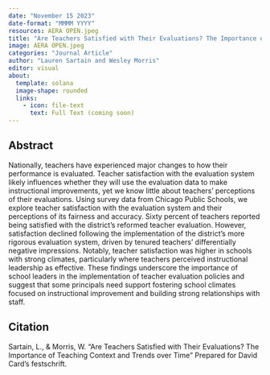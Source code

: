 ```yaml
---
date: "November 15 2023"
date-format: "MMMM YYYY"
resources: AERA OPEN.jpeg
title: "Are Teachers Satisfied with Their Evaluations? The Importance of Teaching Context and Trends over Time"
image: AERA OPEN.jpeg
categories: "Journal Article"
author: "Lauren Sartain and Wesley Morris"
editor: visual
about:
  template: solana
  image-shape: rounded
  links:
    - icon: file-text
      text: Full Text (coming soon)
---
```


## Abstract

Nationally, teachers have experienced major changes to how their performance is evaluated. Teacher satisfaction with the evaluation system likely influences whether they will use the evaluation data to make instructional improvements, yet we know little about teachers' perceptions of their evaluations. Using survey data from Chicago Public Schools, we explore teacher satisfaction with the evaluation system and their perceptions of its fairness and accuracy. Sixty percent of teachers reported being satisfied with the district's reformed teacher evaluation. However, satisfaction declined following the implementation of the district's more rigorous evaluation system, driven by tenured teachers' differentially negative impressions. Notably, teacher satisfaction was higher in schools with strong climates, particularly where teachers perceived instructional leadership as effective. These findings underscore the importance of school leaders in the implementation of teacher evaluation policies and suggest that some principals need support fostering school climates focused on instructional improvement and building strong relationships with staff.

## Citation

Sartain, L., & Morris, W. "Are Teachers Satisfied with Their Evaluations? The Importance of Teaching Context and Trends over Time" Prepared for David Card's festschrift.
